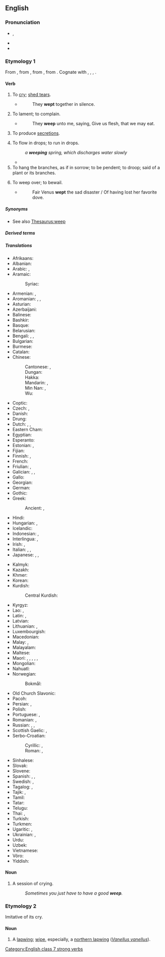 ==English==

===Pronunciation===
* {{enPR|wēp}}, {{IPA|en|/wiːp/}}
* {{audio|en|en-us-weep.ogg|Audio (US)}}
* {{rhymes|en|iːp}}

===Etymology 1===
From {{inh|en|enm|wepen}}, from {{inh|en|ang|wēpan||to weep, complain, bewail, mourn over, deplore}}, from {{inh|en|gem-pro|*wōpijaną||to weep}}, from {{der|en|ine-pro|*weh₂b-||to call, cry, complain}}. Cognate with {{cog|sco|wepe}}, {{m|sco|weip||to weep}}, {{cog|stq|wapia||to cry, complain}}, {{cog|is|æpa||to yell, shout}}.

====Verb====
{{en-verb|weeps|weeping|wept|past2=weeped}}

# To [[cry]]; [[shed tears]].
#* {{rfdatek|en|Longfellow}}
#*: They '''wept''' together in silence.
# To lament; to complain.
#* {{RQ:KJV|Numbers|11|13}}
#*: They '''weep''' unto me, saying, Give us flesh, that we may eat.
# {{lb|en|medicine|of a|[[wound]] or [[sore]]}} To produce [[secretion]]s.
# To flow in drops; to run in drops.
#: ''a '''weeping''' spring, which discharges water slowly''
#* {{RQ:Shakespeare Henry 4-2|IV|iii|passage=The blood '''weeps''' from my heart.}}
# To hang the branches, as if in sorrow; to be pendent; to droop; said of a plant or its branches.
# {{lb|en|obsolete|transitive}} To weep over; to bewail.
#* {{rfdatek|en|Prior}}
#*: Fair Venus '''wept''' the sad disaster / Of having lost her favorite dove.

=====Synonyms=====
* See also [[Thesaurus:weep]]

=====Derived terms=====
{{der3|en|beweep|forweep|weep in one's beer|weepy|weeping willow}}

=====Translations=====
{{trans-top|to cry, shed tears}}
* Afrikaans: {{t+|af|huil}}
* Albanian: {{t+|sq|qaj}}
* Arabic: {{t|ar|بَكَى}}, {{t|ar|يَبْكِي}} {{qualifier|present tense}}
* Aramaic:
*: Syriac: {{t|syc|ܒܟܐ|tr=bka}}
* Armenian: {{t+|hy|լալ}}, {{t|hy|լաց լինել}}
* Aromanian: {{t|rup|plãngu}}, {{t|rup|lãcãrmedz}}, {{t|rup|lãcrimedz}}
* Asturian: {{t+|ast|llorar}}
* Azerbaijani: {{t+|az|ağlamaq}}
* Balinese: {{t|ban|ngeling}}
* Bashkir: {{t|ba|илау}}
* Basque: {{t|eu|negar egin}}
* Belarusian: {{t|be|пла́каць|impf}}
* Bengali: {{t|bn|কাঁদা}}, {{t|bn|কান্দা}}, {{t|bn|ক্রন্দন করা}}
* Bulgarian: {{t+|bg|пла́ча|impf}}
* Burmese: {{t+|my|ငို}}
* Catalan: {{t+|ca|plorar}}
* Chinese:
*: Cantonese: {{t|yue|喊|tr=haam3}}, {{t|yue|哭|tr=huk1}} {{q|formal writing}}
*: Dungan: {{t|dng|кў}}
*: Hakka: {{t|hak|叫|tr=kieu}}
*: Mandarin: {{t+|cmn|哭|tr=kū}}, {{t+|cmn|抽泣|tr=chōuqì}}
*: Min Nan: {{t|nan|吼|tr=háu}}, {{t+|nan|哭|tr=khàu}}
*: Wu: {{t|wuu|哭|tr=ku}}
* Coptic: {{t|cop|ⲣⲓⲙⲉ}}
* Czech: {{t+|cs|plakat|impf}}, {{t+|cs|brečet|impf}}
* Danish: {{t+|da|græde}}
* Drung: {{t|duu|ngeu}}
* Dutch: {{t+|nl|huilen}}, {{t+|nl|wenen}}, {{t+|nl|schreien}}
* Eastern Cham: {{t|cjm|ꨨꨳꨩ}}
* Egyptian: {{t-egy|rmj|h=r-m-D9}}
* Esperanto: {{t|eo|larmi}}
* Estonian: {{t+|et|nutma}}, {{t|et|nuuksuma}}
* Fijian: {{t|fj|tagica}}
* Finnish: {{t+|fi|itkeä}}, {{t+|fi|kyynelehtiä}}
* French: {{t+|fr|pleurer}}
* Friulian: {{t|fur|vaî}}, {{t|fur|lagrimâ}}
* Galician: {{t+|gl|lagrimexar}}, {{t+|gl|chorar}}, {{t+|gl|bagoar}}
* Gallo: {{t|roa-gal|breur'}}
* Georgian: {{t|ka|ტირილი}}
* German: {{t+|de|weinen}}
* Gothic: {{t|got|𐌲𐍂𐌴𐍄𐌰𐌽}}
* Greek: {{t+|el|κλαίω}}
*: Ancient: {{t|grc|κλαίω}}, {{t|grc|δακρύω}}
* Hindi: {{t+|hi|रोना}}
* Hungarian: {{t|hu|sír#Hungarian-to-cry}}, {{t+|hu|könnyezik}}
* Icelandic: {{t+|is|gráta}}
* Indonesian: {{t+|id|tangis}}, {{t+|id|menangis}}
* Interlingua: {{t|ia|plorar}}, {{t|ia|lacrimar}}
* Irish: {{t|ga|caoin}}, {{t|ga|goil}}
* Italian: {{t+|it|piangere}}, {{t|it|[[versare]] [[lacrime]]}}, {{t+|it|lacrimare}}
* Japanese: {{t+|ja|泣く|tr=なく, naku}}, {{t|ja|すすり泣く|tr=susurinaku}}, {{t+|ja|しくしく|tr=shikushiku naku|alt=しくしく泣く}}
{{trans-mid}}
* Kalmyk: {{t|xal|уульх}}
* Kazakh: {{t+|kk|жылау}}
* Khmer: {{t+|km|យំ}}
* Korean: {{t+|ko|울다}}
* Kurdish: {{t+|ku|girîn}}
*: Central Kurdish: {{t|ckb|گریان}}
* Kyrgyz: {{t+|ky|ыйлоо}}
* Lao: {{t|lo|ກຳສວນ}}, {{t|lo|ຍົມ}}
* Latin: {{t+|la|fleō}}, {{t+|la|lacrimō}}
* Latvian: {{t|lv|raudāt}}
* Lithuanian: {{t+|lt|verkti}}, {{t|lt|raudoti}}
* Luxembourgish: {{t+|lb|kräischen}}
* Macedonian: {{t|mk|плаче|impf}}
* Malay: {{t|ms|tangis}}, {{t|ms|menangis}}
* Malayalam: {{t+|ml|കരയുക}}
* Maltese: {{t|mt|beka}}
* Maori: {{t|mi|wairutu}}, {{t|mi|wairurutu}}, {{t|mi|tangitangi}}, {{t|mi|rutu}}, {{t|mi|rurutu}}, {{t|mi|taurere}}
* Mongolian: {{t+|mn|уйлах}}
* Nahuatl: {{t|nah|chocaya}}
* Norwegian:
*: Bokmål: {{t+|nb|gråte}}
* Old Church Slavonic: {{t|cu|плакати|impf}}
* Pacoh: {{t|pac|nhiêm}}
* Persian: {{t+|fa|گریستن|tr=geristan}}, {{t+|fa|گریه کردن|tr=gerye kardan}}
* Polish: {{t+|pl|płakać|impf}}
* Portuguese: {{t+|pt|chorar}}, {{lacrimejar}}
* Romanian: {{t+|ro|plânge}}, {{t+|ro|lăcrima}}
* Russian: {{t+|ru|пла́кать|impf}}, {{t+|ru|рыда́ть|impf}}, {{t|ru|[[лить]] [[слеза|слёзы]]|impf}}
* Scottish Gaelic: {{t|gd|caoin}}, {{t|gd|guil}}
* Serbo-Croatian:
*: Cyrillic: {{t|sh|пла̏кати|impf}}, {{t|sh|јецати|impf}}
*: Roman: {{t+|sh|plȁkati|impf}}, {{t+|sh|jecati|impf}}
* Sinhalese: {{t|si|අඬනවා}}
* Slovak: {{t|sk|plakať|impf}}
* Slovene: {{t+|sl|jokati|impf}}
* Spanish: {{t+|es|llorar}}, {{t+|es|lagrimar}}, {{t|es|lacrimar}}
* Swedish: {{t+|sv|gråta}}, {{t+|sv|grina}}
* Tagalog: {{t|tl|lumuha}}, {{t|tl|umiyak}}
* Tajik: {{t|tg|геристан}}, {{t|tg|герйе кардан}}
* Tamil: {{t+|ta|அழு}}
* Tatar: {{t+|tt|еларга}}
* Telugu: {{t+|te|ఏడ్చు}}
* Thai: {{t+|th|ร้องไห้}}, {{t|th|ร่ำไห้|tr=râm-hâi}}
* Turkish: {{t+|tr|ağlamak}}
* Turkmen: {{t+|tk|aglamak}}
* Ugaritic: {{t|uga|𐎁𐎋𐎊}}, {{t|uga|𐎄𐎎𐎓}}
* Ukrainian: {{t|uk|схли́пувати|impf}}, {{t|uk|пла́кати|impf}}
* Urdu: {{t|ur|روئے|m}}
* Uzbek: {{t+|uz|yigʻlamoq}}
* Vietnamese: {{t+|vi|khóc}}
* Võro: {{t|vro|ikma}}
* Yiddish: {{t|yi|וויינען}}
{{trans-bottom}}

====Noun====
{{en-noun}}

# A session of crying.
#: ''Sometimes you just have to have a good '''weep'''.''

===Etymology 2===
Imitative of its cry.

====Noun====
{{en-noun}}

# A [[lapwing]]; [[wipe]], especially, a [[northern lapwing]] (''[[Vanellus vanellus]]'').

[[Category:English class 7 strong verbs]]